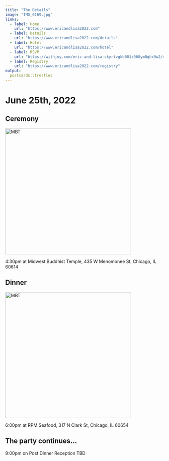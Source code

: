 ```yaml
---
title: "The Details"
image: "IMG_0169.jpg"
links:
  - label: Home
    url: "https://www.ericandlisa2022.com"
  - label: Details
    url: "https://www.ericandlisa2022.com/details"
  - label: Hotel
    url: "https://www.ericandlisa2022.com/hotel"
  - label: RSVP
    url: "https://withjoy.com/eric-and-lisa-ckyrtvgkb001z068ym8qhx9w2/rsvp?referrer=rsvpButton"
  - label: Registry
    url: "https://www.ericandlisa2022.com/registry"
output:
  postcards::trestles
---
```


# June 25th, 2022
 
## Ceremony

<img src="https://mbtchicago.org/wp-content/uploads/jpg/Temple-JS-632x238.jpg" alt="MBT" width="400"/>

4:30pm at Midwest Buddhist Temple, 435 W Menomonee St, Chicago, IL 60614

## Dinner

<img src="https://s3.amazonaws.com/bucket.leye.co/uploads/2009/01/RPMSeafood_RiverView_AliciaFierro_AesthiicaPhotography.jpg" alt="MBT" width="400"/>

6:00pm at RPM Seafood, 317 N Clark St, Chicago, IL 60654

## The party continues...

9:00pm on Post Dinner Reception TBD